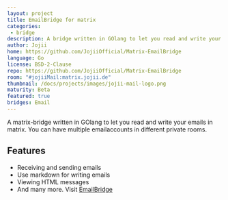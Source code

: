 ```yaml
---
layout: project
title: EmailBridge for matrix
categories:
 - bridge
description: A bridge written in GOlang to let you read and write your emails in matrix.
author: Jojii
home: https://github.com/JojiiOfficial/Matrix-EmailBridge
language: Go
license: BSD-2-Clause
repo: https://github.com/JojiiOfficial/Matrix-EmailBridge
room: "#jojiiMail:matrix.jojii.de"
thumbnail: /docs/projects/images/jojii-mail-logo.png
maturity: Beta
featured: true
bridges: Email
---
```


A matrix-bridge written in GOlang to let you read and write your emails in matrix. You can have multiple emailaccounts in different private rooms.

## Features

- Receiving and sending emails
- Use markdown for writing emails
- Viewing HTML messages
- And many more. Visit [EmailBridge](https://github.com/JojiiOfficial/Matrix-EmailBridge)
